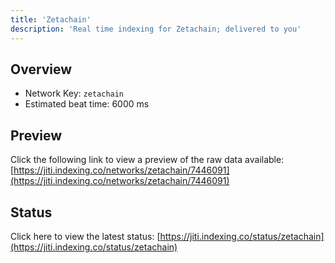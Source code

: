 ```yaml
---
title: 'Zetachain'
description: 'Real time indexing for Zetachain; delivered to you'
---
```


## Overview
- Network Key: `zetachain`
- Estimated beat time: 6000 ms

## Preview
Click the following link to view a preview of the raw data available: [https://jiti.indexing.co/networks/zetachain/7446091](https://jiti.indexing.co/networks/zetachain/7446091)

## Status
Click here to view the latest status: [https://jiti.indexing.co/status/zetachain](https://jiti.indexing.co/status/zetachain)
